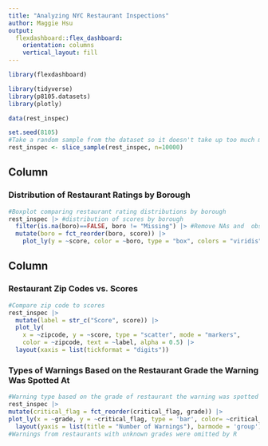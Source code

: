 ```yaml
---
title: "Analyzing NYC Restaurant Inspections"
author: Maggie Hsu
output: 
  flexdashboard::flex_dashboard:
    orientation: columns
    vertical_layout: fill
---
```


```r
library(flexdashboard)

library(tidyverse)
library(p8105.datasets)
library(plotly)
```

```r
data(rest_inspec)

set.seed(8105)
#Take a random sample from the dataset so it doesn't take up too much memory
rest_inspec <- slice_sample(rest_inspec, n=10000)
```

Column {data-width=500}
-----------------------------------------------------------------------

### Distribution of Restaurant Ratings by Borough

```r
#Boxplot comparing restaurant rating distributions by borough
rest_inspec |> #distribution of scores by borough
  filter(is.na(boro)==FALSE, boro != "Missing") |> #Remove NAs and  observations with missing borough values
  mutate(boro = fct_reorder(boro, score)) |> 
    plot_ly(y = ~score, color = ~boro, type = "box", colors = "viridis")
```

Column {data-width=500}
-----------------------------------------------------------------------

### Restaurant Zip Codes vs. Scores

```r
#Compare zip code to scores
rest_inspec |>
  mutate(label = str_c("Score", score)) |> 
  plot_ly(
    x = ~zipcode, y = ~score, type = "scatter", mode = "markers",
    color = ~zipcode, text = ~label, alpha = 0.5) |>
  layout(xaxis = list(tickformat = "digits"))
```

### Types of Warnings Based on the Restaurant Grade the Warning Was Spotted At

```r
#Warning type based on the grade of restaurant the warning was spotted at
rest_inspec |>
mutate(critical_flag = fct_reorder(critical_flag, grade)) |> 
plot_ly(x = ~grade, y = ~critical_flag, type = 'bar', color= ~critical_flag) |>
  layout(yaxis = list(title = "Number of Warnings"), barmode = 'group')
#Warnings from restaurants with unknown grades were omitted by R
```
